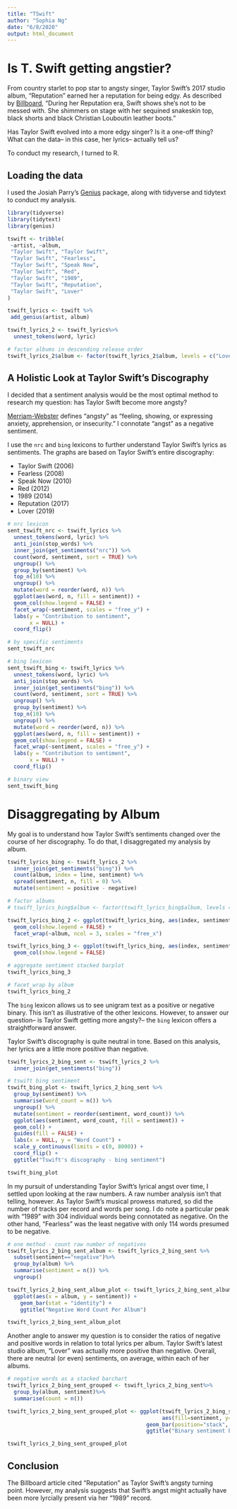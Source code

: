 ```yaml
---
title: "TSwift"
author: "Sophia Ng"
date: "6/8/2020"
output: html_document
---
```


# Is T. Swift getting angstier? 

From country starlet to pop star to angsty singer, Taylor Swift's 2017 studio album, "Reputation" earned her a reputation for being edgy. As described by [Billboard](https://www.billboard.com/photos/429884/taylor-swift-style-evolution-photos), "During her Reputation era, Swift shows she’s not to be messed with. She shimmers on stage with her sequined snakeskin top, black shorts and black Christian Louboutin leather boots."

Has Taylor Swift evolved into a more edgy singer? Is it a one-off thing? What can the data-- in this case, her lyrics-- actually tell us? 

To conduct my research, I turned to R. 


## Loading the data

I used the Josiah Parry's [Genius](https://github.com/JosiahParry/genius) package, along with tidyverse and tidytext to conduct my analysis. 

```r
library(tidyverse)
library(tidytext)
library(genius)

tswift <- tribble(
 ~artist, ~album,
 "Taylor Swift", "Taylor Swift",
 "Taylor Swift", "Fearless",
 "Taylor Swift", "Speak Now",
 "Taylor Swift", "Red",
 "Taylor Swift", "1989",
 "Taylor Swift", "Reputation",
 "Taylor Swift", "Lover"
)

tswift_lyrics <- tswift %>%
 add_genius(artist, album)

tswift_lyrics_2 <- tswift_lyrics%>%
  unnest_tokens(word, lyric)

# factor albums in descending release order
tswift_lyrics_2$album <- factor(tswift_lyrics_2$album, levels = c("Lover", "Reputation", "1989", "Red", "Speak Now", "Fearless", "Taylor Swift"))
```


## A Holistic Look at Taylor Swift's Discography

I decided that a sentiment analysis would be the most optimal method to research my question: has Taylor Swift become more angsty? 

[Merriam-Webster](https://www.merriam-webster.com/dictionary/angsty) defines "angsty" as "feeling, showing, or expressing anxiety, apprehension, or insecurity." I connotate "angst" as a negative sentiment. 

I use the `nrc` and `bing` lexicons to further understand Taylor Swift's lyrics as sentiments. The graphs are based on Taylor Swift's entire discography:

 - Taylor Swift (2006)
 - Fearless (2008)
 - Speak Now (2010)
 - Red (2012)
 - 1989 (2014)
 - Reputation (2017) 
 - Lover (2019)

```r
# nrc lexicon
sent_tswift_nrc <- tswift_lyrics %>%
  unnest_tokens(word, lyric) %>%
  anti_join(stop_words) %>%
  inner_join(get_sentiments("nrc")) %>%
  count(word, sentiment, sort = TRUE) %>%
  ungroup() %>%
  group_by(sentiment) %>%
  top_n(10) %>%
  ungroup() %>%
  mutate(word = reorder(word, n)) %>%
  ggplot(aes(word, n, fill = sentiment)) +
  geom_col(show.legend = FALSE) +
  facet_wrap(~sentiment, scales = "free_y") +
  labs(y = "Contribution to sentiment",
       x = NULL) +
  coord_flip()  

# by specific sentiments 
sent_tswift_nrc

# bing lexicon
sent_tswift_bing <- tswift_lyrics %>%
  unnest_tokens(word, lyric) %>%
  anti_join(stop_words) %>%
  inner_join(get_sentiments("bing")) %>%
  count(word, sentiment, sort = TRUE) %>%
  ungroup() %>%
  group_by(sentiment) %>%
  top_n(10) %>%
  ungroup() %>%
  mutate(word = reorder(word, n)) %>%
  ggplot(aes(word, n, fill = sentiment)) +
  geom_col(show.legend = FALSE) +
  facet_wrap(~sentiment, scales = "free_y") +
  labs(y = "Contribution to sentiment",
       x = NULL) +
  coord_flip()  

# binary view 
sent_tswift_bing
```


# Disaggregating by Album 

My goal is to understand how Taylor Swift's sentiments changed over the course of her discography. To do that, I disaggregated my analysis by album. 

```r
tswift_lyrics_bing <- tswift_lyrics_2 %>%
  inner_join(get_sentiments("bing")) %>%
  count(album, index = line, sentiment) %>%
  spread(sentiment, n, fill = 0) %>%
  mutate(sentiment = positive - negative)

# factor albums 
# tswift_lyrics_bing$album <- factor(tswift_lyrics_bing$album, levels = c("Lover", "Reputation", "1989", "Red", "Speak Now", "Fearless", "Taylor Swift"))

tswift_lyrics_bing_2 <- ggplot(tswift_lyrics_bing, aes(index, sentiment, fill = album)) +
  geom_col(show.legend = FALSE) +
  facet_wrap(~album, ncol = 3, scales = "free_x")

tswift_lyrics_bing_3 <- ggplot(tswift_lyrics_bing, aes(index, sentiment, fill = album)) +
  geom_col(show.legend = FALSE) 

# aggregate sentiment stacked barplot
tswift_lyrics_bing_3

# facet_wrap by album
tswift_lyrics_bing_2
```

The `bing` lexicon allows us to see unigram text as a positive or negative binary. This isn't as illustrative of the other lexicons. However, to answer our question-- is Taylor Swift getting more angsty?-- the `bing` lexicon offers a straightforward answer. 

Taylor Swift's discography is quite neutral in tone. Based on this analysis, her lyrics are a little more positive than negative. 

```r
tswift_lyrics_2_bing_sent <- tswift_lyrics_2 %>%
  inner_join(get_sentiments("bing"))

# tswift bing sentiment
tswift_bing_plot <- tswift_lyrics_2_bing_sent %>%
  group_by(sentiment) %>%
  summarise(word_count = n()) %>%
  ungroup() %>%
  mutate(sentiment = reorder(sentiment, word_count)) %>%
  ggplot(aes(sentiment, word_count, fill = sentiment)) +
  geom_col() +
  guides(fill = FALSE) +
  labs(x = NULL, y = "Word Count") +
  scale_y_continuous(limits = c(0, 8000)) +
  coord_flip() +
  ggtitle("Tswift's discography - bing sentiment")

tswift_bing_plot
```

In my pursuit of understanding Taylor Swift's lyrical angst over time, I settled upon looking at the raw numbers. A raw number analysis isn't that telling, however. As Taylor Swift's musical prowess matured, so did the number of tracks per record and words per song. I do note a particular peak with "1989" with 304 individual words being connotated as negative. On the other hand, "Fearless" was the least negative with only 114 words presumed to be negative. 

```r
# one method - count raw number of negatives
tswift_lyrics_2_bing_sent_album <- tswift_lyrics_2_bing_sent %>%
  subset(sentiment=="negative")%>%
  group_by(album) %>%
  summarise(sentiment = n()) %>%
  ungroup()

tswift_lyrics_2_bing_sent_album_plot <- tswift_lyrics_2_bing_sent_album %>%
  ggplot(aes(x = album, y = sentiment)) + 
    geom_bar(stat = "identity") + 
    ggtitle("Negative Word Count Per Album")

tswift_lyrics_2_bing_sent_album_plot
```

Another angle to answer my question is to consider the ratios of negative and positive words in relation to total lyrics per album. Taylor Swift's latest studio album, "Lover" was actually more positive than negative. Overall, there are neutral (or even) sentiments, on average, within each of her albums.  

```r
# negative words as a stacked barchart
tswift_lyrics_2_bing_sent_grouped <- tswift_lyrics_2_bing_sent%>%
  group_by(album, sentiment)%>%
  summarise(count = n())

tswift_lyrics_2_bing_sent_grouped_plot <- ggplot(tswift_lyrics_2_bing_sent_grouped, 
                                                 aes(fill=sentiment, y=count, x=album)) + 
                                            geom_bar(position="stack", stat="identity") +
                                            ggtitle("Binary sentiment by album")

tswift_lyrics_2_bing_sent_grouped_plot
```


## Conclusion

The Billboard article cited "Reputation" as Taylor Swift's angsty turning point. However, my analysis suggests that Swift's angst might actually have been more lyrcially present via her "1989" record. 